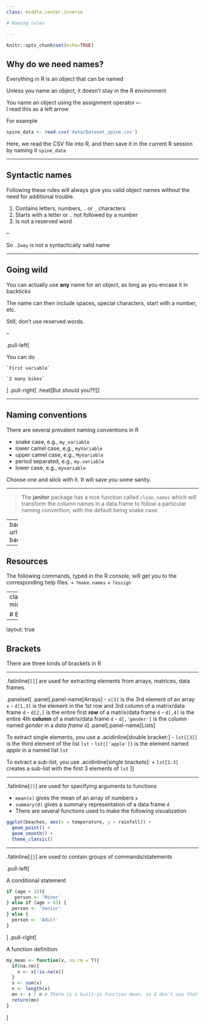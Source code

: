 ```yaml
---
class: middle,center,inverse

# Naming rules

---
```


```r
knitr::opts_chunk$set(echo=TRUE)
```

## Why do we need names?

Everything in R is an object that can be named

Unless you name an object, it doesn't stay in the R environment

You name an object using the assignment operator `<-`  
I read this as a left arrow

For example
```r
spine_data <- read.csv('data/Dataset_spine.csv')
```

Here, we read the CSV file into R, and then save it in the current R session by naming it `spine_data`

---

## Syntactic names

Following these rules will always give you valid object names without the need for additional trouble.

1. Contains letters, numbers, `.` or `_` characters
1. Starts with a letter or `.` not followed by a number
1. Is not a reserved word 

--

So `.2way` is not a syntactically valid name

---

## Going wild

You can actually use **any** name for an object, as long as you encase it in backticks

The name can then include spaces, special characters, start with a number, etc.

Still, don't use reserved words.

--

.pull-left[

You can do 

`` `First variable` ``

`` `2 many bikes` ``

]
.pull-right[
.heat[But should you?!!]
]

---

## Naming conventions

There are several prevalent naming conventions in R

+ snake case, e.g., `my_variable`
+ lower camel case, e.g., `myVariable`
+ upper camel case, e.g., `MyVariable`
+ period separated, e.g., `my.variable`
+ lower case, e.g., `myvariable`

Choose one and stick with it. It will save you some sanity.


-----

> The **janitor** package has a nice function called `clean_names` which will 
transform the column names in a data.frame to follow a particular naming convention, 
with the default being snake case.

---
background-image: url(../img/janitor_clean_names.png)
background-size: contain

---

## Resources

The following commands, typed in the R console, will get you to the corresponding help files.
+ `?make.names`
+ `?assign`

---
class: middle,center,inverse

# Brackets

---

layout: true


## Brackets

There are three kinds of brackets in R

---


.fatinline[`[]`] are used for extracting elements from arrays, matrices, data frames.

.panelset[
.panel[.panel-name[Arrays]
- `x[3]` is the 3rd element of an array `x`
- `d[1,3]` is the element in the 1st row and 3rd column of a matrix/data frame `d`
- `d[2,]` is the entire first __row__ of a matrix/data frame `d`
- `d[,4]` is the entire 4th __column__ of a matrix/data frame `d`
- `d[,'gender']` is the column named _gender_ in a _data frame_ `d`
]
.panel[.panel-name[Lists]

To extract single elements, you use a .acidinline[double bracket:]
- `lst[[3]]` is the third element of the list `lst`
- `lst[['apple']]` is the element named _apple_ in a named list `lst`

To extract a sub-list, you use .acidinline[single brackets]:
+ `lst[1:3]` creates a sub-list with the first 3 elements of `lst`
]]

---


.fatinline[`()`] are used for specifying arguments to functions

- `mean(x)` gives the mean of an array of numbers `x`
- `summary(d)` gives a summary representation of a data frame `d`
- There are several functions used to make the following visualization

```r
ggplot(beaches, aes(x = temperature, y = rainfall)) + 
  geom_point() + 
  geom_smooth() + 
  theme_classic()
```
---


.fatinline[`{}`] are used to contain groups of commands/statements

.pull-left[

A conditional statement

```r
if (age < 18){
   person <- 'Minor'
} else if (age > 65) {
  person <- 'Senior'
} else {
  person <- 'Adult'
}
```
]
.pull-right[

A function definition

```r
my_mean <- function(x, na.rm = T){
  if(na.rm){
    x <- x[!is.na(x)]
  }
  s <- sum(x)
  n <- length(x)
  mn <- s / n # There is a built-in function mean, so I don't use that word
  return(mn)
}
```

]

